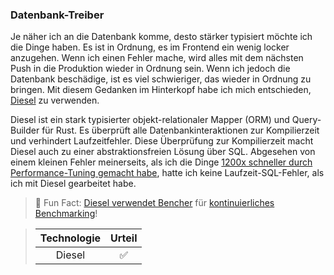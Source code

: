 ### Datenbank-Treiber

Je näher ich an die Datenbank komme, desto stärker typisiert möchte ich die Dinge haben.
Es ist in Ordnung, es im Frontend ein wenig locker anzugehen.
Wenn ich einen Fehler mache, wird alles mit dem nächsten Push in die Produktion wieder in Ordnung sein.
Wenn ich jedoch die Datenbank beschädige, ist es viel schwieriger, das wieder in Ordnung zu bringen.
Mit diesem Gedanken im Hinterkopf habe ich mich entschieden, [Diesel][diesel github] zu verwenden.

Diesel ist ein stark typisierter objekt-relationaler Mapper (ORM) und Query-Builder für Rust.
Es überprüft alle Datenbankinteraktionen zur Kompilierzeit und verhindert Laufzeitfehler.
Diese Überprüfung zur Kompilierzeit macht Diesel auch zu einer abstraktionsfreien Lösung über SQL.
Abgesehen von einem kleinen Fehler meinerseits, als ich die Dinge [1200x schneller durch Performance-Tuning gemacht habe][engineering sqlite],
hatte ich keine Laufzeit-SQL-Fehler, als ich mit Diesel gearbeitet habe.

> 🐰 Fun Fact: [Diesel verwendet Bencher][case study diesel] für [kontinuierliches Benchmarking][continuous benchmarking]!

> | Technologie | Urteil |
> | :---------: | :----: |
> |   Diesel    |   ✅   |

[diesel github]: https://github.com/diesel-rs/diesel
[case study diesel]: /de/learn/case-study/diesel/
[engineering sqlite]: /de/learn/engineering/sqlite-performance-tuning/
[continuous benchmarking]: /de/docs/explanation/continuous-benchmarking/